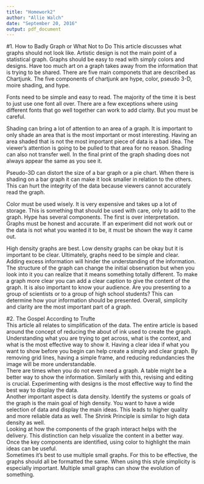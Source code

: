 ```yaml
---
title: "Homework2"
author: "Allie Walch"
date: "September 20, 2016"
output: pdf_document
---
```

#1. How to Badly Graph or What Not to Do
This article discusses what graphs should not look like. Artistic design is not the main point of a statistical graph. Graphs should be easy to read with simply colors and designs. Have too much art on a graph takes away from the information that is trying to be shared. There are five main componets that are described as Chartjunk. The five components of chartjunk are hype, color, pseudo 3-D, moire shading, and hype.  

Fonts need to be simple and easy to read. The majority of the time it is best to just use one font all over.    There are a few exceptions where using different fonts that go well together can work to add clarity. But you must be careful.

Shading can bring a lot of attention to an area of a graph. It is important to only shade an area that is the most important or most interesting. Having an area shaded that is not the most important piece of data is a bad idea. The viewer's attention is going to be pulled to that area for no reason. Shading can also not transfer well. In the final print of the graph shading does not always appear the same as you see it.  
 
Pseudo-3D can distort the size of a bar graph or a pie chart. When there is shading on a bar graph it can make it look smaller in relation to the others.  This can hurt the integrity of the data because viewers cannot accurately read the graph.  

Color must be used wisely.  It is very expensive and takes up a lot of storage. This is something that should be used with care, only to add to the graph. 
Hype has several components. The first is over interpretation. Graphs must be honest and accurate. If an experiment did not work out or the data is not what you wanted it to be, it must be shown the way it came out.  

High density graphs are best. Low density graphs can be okay but it is important to be clear. Ultimately, graphs need to be simple and clear.  Adding excess information will hinder the understanding of the information. The structure of the graph can change the initial observation but when you look into it you can realize that it means something totally different. To make a graph more clear you can add a clear caption to give the content of the graph. It is also important to know your audience. Are you presenting to a group of scientists or to a group of high school students? This can determine how your information should be presented. Overall, simplicity and clarity are the most important part of a graph. 

#2. The Gospel According to Trufte  
This article all relates to simplification of the data. The entire article is based around the concept of reducing the about of ink used to create the graph. Understanding what you are trying to get across, what is the context, and what is the most effective way to show it. Having a clear idea if what you want to show before you begin can help create a simply and clear graph. By removing grid lines, having a simple frame, and reducing redundancies the image will be more understandable.  
There are times when you do not even need a graph. A table might be a better way to show the information. Similarly with this, revising and editing is crucial. Experimenting with designs is the most effective way to find the best way to display the data.  
Another important aspect is data density. Identify the systems or goals of the graph is the main goal of high density. You want to have a wide selection of data and display the main ideas. This leads to higher quality and more reliable data as well. The Shrink Principle is similar to high data density as well.  
Looking at how the components of the graph interact helps with the delivery. This distinction can help visualize the content in a better way. Once the key components are identified, using color to highlight the main ideas can be useful.  
Sometimes it's best to use multiple small graphs. For this to be effective, the graphs should all be formatted the same. When using this style simplicity is especially important. Multiple small graphs can show the evolution of something. 




